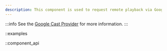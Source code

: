 ```yaml
---
description: This component is used to request remote playback via Google Cast.
---
```


:::info
See the [Google Cast Provider][gcast-provider] for more information.
:::

[gcast-provider]: /docs/player/api/providers/google-cast

::examples

::component_api
